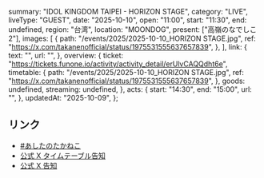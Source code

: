   summary: "IDOL KINGDOM TAIPEI - HORIZON STAGE",
  category: "LIVE",
  liveType: "GUEST",
  date: "2025-10-10",
  open: "11:00",
  start: "11:30",
  end: undefined,
  region: "台湾",
  location: "MOONDOG",
  present: ["高嶺のなでしこ2"],
  images: [
    {
      path: "/events/2025/2025-10-10_HORIZON STAGE.jpg",
      ref: "https://x.com/takanenofficial/status/1975531555637657839",
    },
  ],
  link: {
    text: "",
    url: "",
  },
  overview: {
    ticket: "https://tickets.funone.io/activity/activity_detail/erUlvCAQQdht6e",
    timetable: {
      path: "/events/2025/2025-10-10_HORIZON STAGE.jpg",
      ref: "https://x.com/takanenofficial/status/1975531555637657839",
    },
    goods: undefined,
    streaming: undefined,
  },
  acts: {
    start: "14:30",
    end: "15:00",
    url: "",
  },
  updatedAt: "2025-10-09",
};

## リンク

- [#あしたのたかねこ](https://x.com/takanenofficial/status/1976263914091397592)
- [公式 X タイムテーブル告知](https://x.com/takanenofficial/status/1975531555637657839)
- [公式 X 告知](https://x.com/takanenofficial/status/1926243059072639477)
